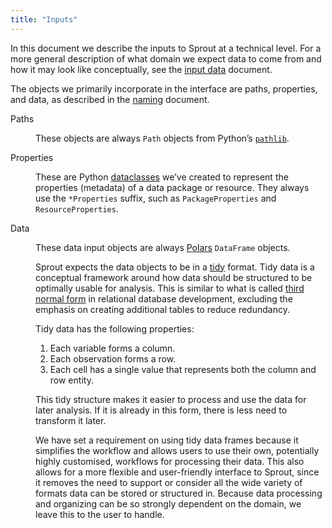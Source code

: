 ```yaml
---
title: "Inputs"
---
```


In this document we describe the inputs to Sprout at a technical level.
For a more general description of what domain we expect data to come
from and how it may look like conceptually, see the [input
data](/docs/design/architecture/input-data.qmd#input-data) document.

The objects we primarily incorporate in the interface are paths,
properties, and data, as described in the
[naming](/docs/design/architecture/naming.qmd#naming) document.

Paths

:   These objects are always `Path` objects from Python's
    [`pathlib`](https://docs.python.org/3/library/pathlib.html).

Properties

:   These are Python
    [dataclasses](https://docs.python.org/3/library/dataclasses.html)
    we've created to represent the properties (metadata) of a data
    package or resource. They always use the `*Properties` suffix, such
    as `PackageProperties` and `ResourceProperties`.

Data

:   These data input objects are always
    [Polars](https://decisions.seedcase-project.org/why-polars-for-data-cleaning/)
    `DataFrame` objects.

:   Sprout expects the data objects to be in a
    [tidy](https://vita.had.co.nz/papers/tidy-data.html) format. Tidy
    data is a conceptual framework around how data should be structured
    to be optimally usable for analysis. This is similar to what is
    called [third normal
    form](https://en.wikipedia.org/wiki/Third_normal_form) in relational
    database development, excluding the emphasis on creating additional
    tables to reduce redundancy.

:   Tidy data has the following properties:

    1.  Each variable forms a column.
    2.  Each observation forms a row.
    3.  Each cell has a single value that represents both the column and
        row entity.

    This tidy structure makes it easier to process and use the data for
    later analysis. If it is already in this form, there is less need to
    transform it later.

:   We have set a requirement on using tidy data frames because it
    simplifies the workflow and allows users to use their own,
    potentially highly customised, workflows for processing their data.
    This also allows for a more flexible and user-friendly interface to
    Sprout, since it removes the need to support or consider all the
    wide variety of formats data can be stored or structured in. Because
    data processing and organizing can be so strongly dependent on the
    domain, we leave this to the user to handle.
